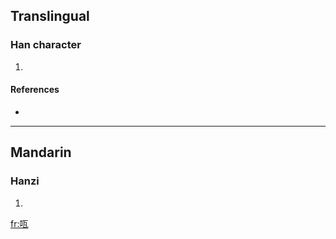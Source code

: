 ==Translingual==

===Han character===
{{Han char|rn=30|rad=口|as=05|sn=8|four=|canj=口一女弓 (RMVN)}}

# {{defn|Han|sort=口05}}

====References====
* {{Han ref|kx=0185.211|dkj=03511|hdz=10588.060|uh=5493|ud=21651}}

----

==Mandarin==

===Hanzi===
{{cmn-hanzi|pin=[[wǎ]] ([[wa3]])|wg=wa<sup>3</sup>}}

# {{defn|Mandarin}}

[[fr:咓]]